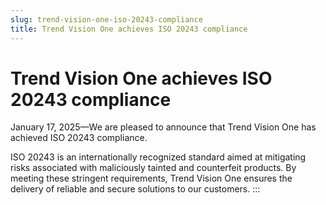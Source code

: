 ```yaml
---
slug: trend-vision-one-iso-20243-compliance
title: Trend Vision One achieves ISO 20243 compliance
---
```

# Trend Vision One achieves ISO 20243 compliance

January 17, 2025—We are pleased to announce that Trend Vision One has achieved ISO 20243 compliance.

ISO 20243 is an internationally recognized standard aimed at mitigating risks associated with maliciously tainted and counterfeit products. By meeting these stringent requirements, Trend Vision One ensures the delivery of reliable and secure solutions to our customers.
:::
